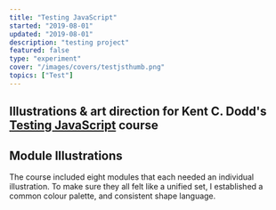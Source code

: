 ```yaml
---
title: "Testing JavaScript"
started: "2019-08-01"
updated: "2019-08-01"
description: "testing project"
featured: false
type: "experiment"
cover: "/images/covers/testjsthumb.png"
topics: ["Test"]
---
```


## Illustrations & art direction for Kent C. Dodd's [Testing JavaScript](https://testingjavascript.com/) course


## Module Illustrations

The course included eight modules that each needed an individual illustration. To make sure they all felt like a unified set, I established a common colour palette, and consistent shape language.



